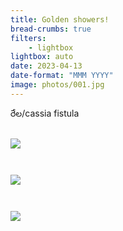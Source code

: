 ```yaml
---
title: Golden showers!
bread-crumbs: true
filters:
    - lightbox
lightbox: auto
date: 2023-04-13
date-format: "MMM YYYY"
image: photos/001.jpg
---
```


రేల/cassia fistula

::: {style="display: grid;grid-template-columns: repeat(auto-fill, minmax(250px, 1fr));grid-gap: 1em;"}


![](photos/001.jpg){group="my-gallery"}

![](photos/002.jpg){group="my-gallery"}

![](photos/003.jpg){group="my-gallery"}

:::
